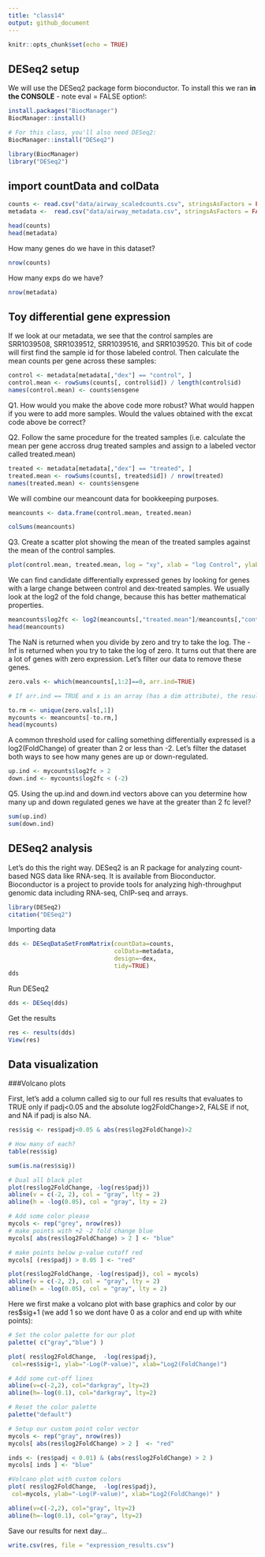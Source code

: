 ```yaml
---
title: "class14"
output: github_document
---
```


```r
knitr::opts_chunk$set(echo = TRUE)
```

## DESeq2 setup

We will use the DESeq2 package form bioconductor. To install this we ran **in the CONSOLE** - note eval = FALSE option!:

```r
install.packages("BiocManager")
BiocManager::install()

# For this class, you'll also need DESeq2:
BiocManager::install("DESeq2")
```

```r
library(BiocManager)
library("DESeq2")
```

## import countData and colData

```r
counts <- read.csv("data/airway_scaledcounts.csv", stringsAsFactors = FALSE)
metadata <-  read.csv("data/airway_metadata.csv", stringsAsFactors = FALSE)

head(counts)
head(metadata)
```

How many genes do we have in this dataset?

```r
nrow(counts)
```

How many exps do we have?

```r
nrow(metadata)
```


## Toy differential gene expression

If we look at our metadata, we see that the control samples are SRR1039508, SRR1039512, SRR1039516, and SRR1039520. 
This bit of code will first find the sample id for those labeled control. Then calculate the mean counts per gene across these samples:

```r
control <- metadata[metadata[,"dex"] == "control", ]
control.mean <- rowSums(counts[, control$id]) / length(control$id)
names(control.mean) <- counts$ensgene
```

Q1. How would you make the above code more robust? What would happen if you were to add more samples. Would the values obtained with the excat code above be correct?

Q2. Follow the same procedure for the treated samples (i.e. calculate the mean per gene accross drug treated samples and assign to a labeled vector called treated.mean)

```r
treated <- metadata[metadata[,"dex"] == "treated", ]
treated.mean <- rowSums(counts[, treated$id]) / nrow(treated)
names(treated.mean) <- counts$ensgene
```

We will combine our meancount data for bookkeeping purposes.

```r
meancounts <- data.frame(control.mean, treated.mean)

colSums(meancounts)
```

Q3. Create a scatter plot showing the mean of the treated samples against the mean of the control samples. 

```r
plot(control.mean, treated.mean, log = "xy", xlab = "log Control", ylab = "log Treated")
```

We can find candidate differentially expressed genes by looking for genes with a large change between control and dex-treated samples. We usually look at the log2 of the fold change, because this has better mathematical properties.

```r
meancounts$log2fc <- log2(meancounts[,"treated.mean"]/meancounts[,"control.mean"])
head(meancounts)
```

The NaN is returned when you divide by zero and try to take the log. The -Inf is returned when you try to take the log of zero. It turns out that there are a lot of genes with zero expression. Let’s filter our data to remove these genes. 

```r
zero.vals <- which(meancounts[,1:2]==0, arr.ind=TRUE)

# If arr.ind == TRUE and x is an array (has a dim attribute), the result is arrayInd(which(x), dim(x), dimnames(x)), namely a matrix whose rows each are the indices of one element of x

to.rm <- unique(zero.vals[,1])
mycounts <- meancounts[-to.rm,]
head(mycounts)
```

A common threshold used for calling something differentially expressed is a log2(FoldChange) of greater than 2 or less than -2. Let’s filter the dataset both ways to see how many genes are up or down-regulated.

```r
up.ind <- mycounts$log2fc > 2
down.ind <- mycounts$log2fc < (-2)
```

Q5. Using the up.ind and down.ind vectors above can you determine how many up and down regulated genes we have at the greater than 2 fc level?

```r
sum(up.ind)
sum(down.ind)
```

## DESeq2 analysis

Let’s do this the right way. DESeq2 is an R package for analyzing count-based NGS data like RNA-seq. It is available from Bioconductor. Bioconductor is a project to provide tools for analyzing high-throughput genomic data including RNA-seq, ChIP-seq and arrays.

```r
library(DESeq2)
citation("DESeq2")
```

Importing data

```r
dds <- DESeqDataSetFromMatrix(countData=counts, 
                              colData=metadata, 
                              design=~dex, 
                              tidy=TRUE)
dds
```

Run DESeq2

```r
dds <- DESeq(dds)
```

Get the results

```r
res <- results(dds)
View(res)
```

## Data visualization

###Volcano plots

First, let’s add a column called sig to our full res results that evaluates to TRUE only if padj<0.05 and the absolute log2FoldChange>2, FALSE if not, and NA if padj is also NA.

```r
res$sig <- res$padj<0.05 & abs(res$log2FoldChange)>2

# How many of each?
table(res$sig)
```

```r
sum(is.na(res$sig))
```

```r
# Dual all black plot
plot(res$log2FoldChange, -log(res$padj))
abline(v = c(-2, 2), col = "gray", lty = 2)
abline(h = -log(0.05), col = "gray", lty = 2)
```

```r
# Add some color please
mycols <- rep("grey", nrow(res))
# make points with +2 -2 fold change blue
mycols[ abs(res$log2FoldChange) > 2 ] <- "blue"

# make points below p-value cutoff red
mycols[ (res$padj) > 0.05 ] <- "red"

plot(res$log2FoldChange, -log(res$padj), col = mycols)
abline(v = c(-2, 2), col = "gray", lty = 2)
abline(h = -log(0.05), col = "gray", lty = 2)
```


Here we first make a volcano plot with base graphics and color by our res$sig+1 (we add 1 so we dont have 0 as a color and end up with white points):

```r
# Set the color palette for our plot
palette( c("gray","blue") )

plot( res$log2FoldChange,  -log(res$padj), 
 col=res$sig+1, ylab="-Log(P-value)", xlab="Log2(FoldChange)")

# Add some cut-off lines
abline(v=c(-2,2), col="darkgray", lty=2)
abline(h=-log(0.1), col="darkgray", lty=2)
```

```r
# Reset the color palette
palette("default")      
```

```r
# Setup our custom point color vector 
mycols <- rep("gray", nrow(res))
mycols[ abs(res$log2FoldChange) > 2 ]  <- "red" 

inds <- (res$padj < 0.01) & (abs(res$log2FoldChange) > 2 )
mycols[ inds ] <- "blue"

#Volcano plot with custom colors 
plot( res$log2FoldChange,  -log(res$padj), 
 col=mycols, ylab="-Log(P-value)", xlab="Log2(FoldChange)" )

abline(v=c(-2,2), col="gray", lty=2)
abline(h=-log(0.1), col="gray", lty=2)
```

Save our results for next day...
```r
write.csv(res, file = "expression_results.csv")
```

